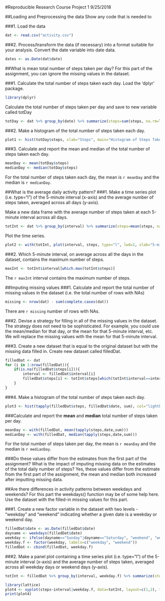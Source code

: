 #Reproducible Research Course Project 1 
9/25/2018 

##Loading and Preprocessing the data 
Show any code that is needed to

###1. Load the data 

```{r}
dat <- read.csv("activity.csv") 
``` 

###2. Process/transform the data (if necessary) into a format suitable for your analysis. 
Convert the date variable into date data. 

```{r}
dates <- as.Date(dat$date)
```

##What is mean total number of steps taken per day?
For this part of the assignment, you can ignore the missing values in the dataset. 

###1. Calculate the total number of steps taken each day.
Load the 'dplyr' package. 
```{r}
library(dplyr)
```

Calculate the total number of steps taken per day and save to new variable called totDay
```{r}
totDay <- dat %>% group_by(date) %>% summarize(steps=sum(steps, na.rm=T))
```

###2. Make a histogram of the total number of steps taken each day. 
```{r}
plot1 <- hist(totDay$steps, xlab="Steps", main="Histogram of Steps Taken Each Day", col="lightblue")
```

###3. Calculate and report the mean and median of the total number of steps taken each day. 
```{r}
meanDay <- mean(totDay$steps) 
medianDay <- median(totDay$steps) 
```
For the total number of steps taken each day, the mean is `r meanDay` and the median is `r medianDay`. 

##What is the average daily activity pattern?
###1. Make a time series plot (i.e. type="l") of the 5-minute interval (x-axis) and the average number of steps taken, averaged across all days (y-axis). 

Make a new data frame with the average number of steps taken at each 5-minute interval across all days. 
```{r}
totInt <- dat %>% group_by(interval) %>% summarize(steps=mean(steps, na.rm=T))
```

Plot the time series. 
```{r}
plot2 <- with(totInt, plot(interval, steps, type="l", lwd=2, xlab="5-minute interval", ylab="average number of steps", main="Time Series Plot of Average Number of Steps"))
```

###2. Which 5-minute interval, on average across all the days in the dataset, contains the maximum number of steps. 
```{r}
maxInt <- totInt$interval[which.max(totInt$steps)]
```
The `r maxInt` interval contains the maximum number of steps. 

##Imputing missing values
###1. Calculate and report the total number of missing values in the dataset (i.e. the total number of rows with NAs) 
```{r}
missing <- nrow(dat) - sum(complete.cases(dat))
```

There are `r missing` number of rows with NAs. 

###2. Devise a strategy for filling in all of the missing values in the dataset. The strategy does not need to be sophisticated. For example, you could use the mean/median for that day, or the mean for that 5-minute interval, etc. 
We will replace the missing values with the mean for that 5-minute interval.

###3. Create a new dataset that is equal to the original dataset but with the missing data filled in. 
Create new dataset called filledDat.
```{r}
filledDat <- dat
for (i in 1:nrow(filledDat)){
	if(is.na(filledDat$steps[i])){
		interval <- filledDat$interval[i]
		filledDat$steps[i] <- totInt$steps[which(totInt$interval==interval)]
	}
}
```

###4. Make a histogram of the total number of steps taken each day.
```{r}
plot3 <- hist(tapply(filledDat$steps, filledDat$date, sum), col="lightblue", xlab="number of steps", main="Histogram of total steps taken each day")
```

###Calculate and report the **mean** and **median** total number of steps taken per day. 
```{r}
meanDay <- with(filledDat, mean(tapply(steps,date,sum)))
medianDay <- with(filledDat, median(tapply(steps,date,sum)))
```
For the total number of steps taken per day, the mean is `r meanDay` and the median is `r medianDay`. 

###Do these values differ from the estimates from the first part of the assignment? What is the impact of imputing missing data on the estimates of the total daily number of steps?
Yes, these values differ from the estimate from the first part of the assignment, the mean and median both increased after imputting missing data. 

##Are there differences in activity patterns between weekdays and weekends?
For this part the weekdays() function may be of some help here. Use the dataset with the filled-in missing values for this part. 

###1. Create a new factor variable in the dataset with two levels - "weekday" and "weekend" indicating whether a given date is a weekday or weekend day. 
```{r}
filledDat$date <- as.Date(filledDat$date) 
dayname <- weekdays(filledDat$date)
weekday <- ifelse(dayname=="Sunday"|dayname=="Saturday", "weekend", "weekday")
weekday.f <- factor(weekday, labels=c("weekday", "weekend")) 
filledDat <- cbind(filledDat, weekday.f)
```

###2. Make a panel plot containing a time series plot (i.e. type="l") of the 5-minute interval (x-axis) and the average number of steps taken, averaged across all weekday days or weekend days (y-axis).

```{r}
totInt <- filledDat %>% group_by(interval, weekday.f) %>% summarize(steps=mean(steps))

library(lattice)
plot4 <- xyplot(steps~interval|weekday.f, data=totInt, layout=c(1,2), type="l")
print(plot4)
```
